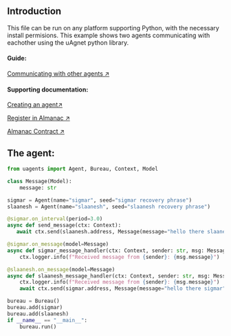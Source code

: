 ## Introduction

This file can be run on any platform supporting Python, with the necessary install permisions. This example shows two agents communicating with eachother using the uAgnet python library.

#### Guide:

[Communicating with other agents ↗️](/guides/agents/communicating-with-other-agents.mdx)

#### Supporting documentation:
[Creating an agent↗️](/pages/guides/agents/create-a-uagent.mdx)

[Register in Almanac ↗️](/guides/agents/register-in-almanac)

[Almanac Contract ↗️](/references/contracts/uagents-almanac/almanac-overview)

## The agent:


```py copy filename="agents_communication.py"
from uagents import Agent, Bureau, Context, Model

class Message(Model):
    message: str

sigmar = Agent(name="sigmar", seed="sigmar recovery phrase")
slaanesh = Agent(name="slaanesh", seed="slaanesh recovery phrase")

@sigmar.on_interval(period=3.0)
async def send_message(ctx: Context):
   await ctx.send(slaanesh.address, Message(message="hello there slaanesh"))

@sigmar.on_message(model=Message)
async def sigmar_message_handler(ctx: Context, sender: str, msg: Message):
    ctx.logger.info(f"Received message from {sender}: {msg.message}")

@slaanesh.on_message(model=Message)
async def slaanesh_message_handler(ctx: Context, sender: str, msg: Message):
    ctx.logger.info(f"Received message from {sender}: {msg.message}")
    await ctx.send(sigmar.address, Message(message="hello there sigmar"))

bureau = Bureau()
bureau.add(sigmar)
bureau.add(slaanesh)
if __name__ == "__main__":
    bureau.run()
```